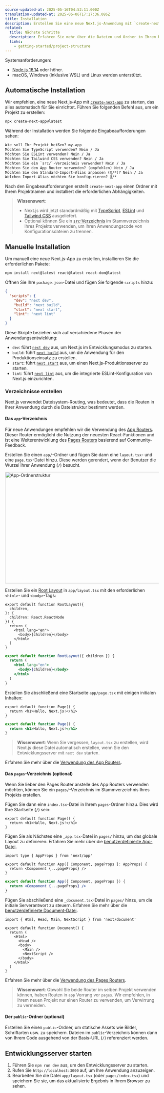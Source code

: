 ```yaml
---
source-updated-at: 2025-05-16T04:52:11.000Z
translation-updated-at: 2025-06-06T17:17:36.086Z
title: Installation
description: Erstellen Sie eine neue Next.js-Anwendung mit `create-next-app`. Richten Sie TypeScript, Styles und Ihre `next.config.js`-Datei ein.
related:
  title: Nächste Schritte
  description: Erfahren Sie mehr über die Dateien und Ordner in Ihrem Next.js-Projekt.
  links:
    - getting-started/project-structure
---
```


Systemanforderungen:

- [Node.js 16.14](https://nodejs.org/) oder höher.
- macOS, Windows (inklusive WSL) und Linux werden unterstützt.

## Automatische Installation

Wir empfehlen, eine neue Next.js-App mit [`create-next-app`](/docs/app/api-reference/create-next-app) zu starten, das alles automatisch für Sie einrichtet. Führen Sie folgenden Befehl aus, um ein Projekt zu erstellen:

```bash filename="Terminal"
npx create-next-app@latest
```

Während der Installation werden Sie folgende Eingabeaufforderungen sehen:

```txt filename="Terminal"
Wie soll Ihr Projekt heißen? my-app
Möchten Sie TypeScript verwenden? Nein / Ja
Möchten Sie ESLint verwenden? Nein / Ja
Möchten Sie Tailwind CSS verwenden? Nein / Ja
Möchten Sie ein `src/`-Verzeichnis verwenden? Nein / Ja
Möchten Sie den App Router verwenden? (empfohlen) Nein / Ja
Möchten Sie den Standard-Import-Alias anpassen (@/*)? Nein / Ja
Welchen Import-Alias möchten Sie konfigurieren? @/*
```

Nach den Eingabeaufforderungen erstellt `create-next-app` einen Ordner mit Ihrem Projektnamen und installiert die erforderlichen Abhängigkeiten.

> **Wissenswert**:
>
> - Next.js wird jetzt standardmäßig mit [TypeScript](/docs/app/building-your-application/configuring/typescript), [ESLint](/docs/app/building-your-application/configuring/eslint) und [Tailwind CSS](/docs/app/building-your-application/styling/tailwind-css) ausgeliefert.
> - Optional können Sie ein [`src`-Verzeichnis](/docs/app/building-your-application/configuring/src-directory) im Stammverzeichnis Ihres Projekts verwenden, um Ihren Anwendungscode von Konfigurationsdateien zu trennen.

## Manuelle Installation

Um manuell eine neue Next.js-App zu erstellen, installieren Sie die erforderlichen Pakete:

```bash filename="Terminal"
npm install next@latest react@latest react-dom@latest
```

Öffnen Sie Ihre `package.json`-Datei und fügen Sie folgende `scripts` hinzu:

```json filename="package.json"
{
  "scripts": {
    "dev": "next dev",
    "build": "next build",
    "start": "next start",
    "lint": "next lint"
  }
}
```

Diese Skripte beziehen sich auf verschiedene Phasen der Anwendungsentwicklung:

- `dev`: führt [`next dev`](/docs/app/api-reference/next-cli#development) aus, um Next.js im Entwicklungsmodus zu starten.
- `build`: führt [`next build`](/docs/app/api-reference/next-cli#build) aus, um die Anwendung für den Produktionseinsatz zu erstellen.
- `start`: führt [`next start`](/docs/app/api-reference/next-cli#production) aus, um einen Next.js-Produktionsserver zu starten.
- `lint`: führt [`next lint`](/docs/app/api-reference/next-cli#lint) aus, um die integrierte ESLint-Konfiguration von Next.js einzurichten.

### Verzeichnisse erstellen

Next.js verwendet Dateisystem-Routing, was bedeutet, dass die Routen in Ihrer Anwendung durch die Dateistruktur bestimmt werden.

#### Das `app`-Verzeichnis

Für neue Anwendungen empfehlen wir die Verwendung des [App Routers](/docs/app). Dieser Router ermöglicht die Nutzung der neuesten React-Funktionen und ist eine Weiterentwicklung des [Pages Routers](/docs/pages) basierend auf Community-Feedback.

Erstellen Sie einen `app/`-Ordner und fügen Sie dann eine `layout.tsx`- und eine `page.tsx`-Datei hinzu. Diese werden gerendert, wenn der Benutzer die Wurzel Ihrer Anwendung (`/`) besucht.

<Image
  alt="App-Ordnerstruktur"
  srcLight="/docs/light/app-getting-started.png"
  srcDark="/docs/dark/app-getting-started.png"
  width="1600"
  height="363"
/>

Erstellen Sie ein [Root Layout](/docs/app/building-your-application/routing/pages-and-layouts#root-layout-required) in `app/layout.tsx` mit den erforderlichen `<html>`- und `<body>`-Tags:

```tsx filename="app/layout.tsx" switcher
export default function RootLayout({
  children,
}: {
  children: React.ReactNode
}) {
  return (
    <html lang="en">
      <body>{children}</body>
    </html>
  )
}
```

```jsx filename="app/layout.js" switcher
export default function RootLayout({ children }) {
  return (
    <html lang="en">
      <body>{children}</body>
    </html>
  )
}
```

Erstellen Sie abschließend eine Startseite `app/page.tsx` mit einigen initialen Inhalten:

```tsx filename="app/page.tsx" switcher
export default function Page() {
  return <h1>Hallo, Next.js!</h1>
}
```

```jsx filename="app/page.js" switcher
export default function Page() {
  return <h1>Hallo, Next.js!</h1>
}
```

> **Wissenswert**: Wenn Sie vergessen, `layout.tsx` zu erstellen, wird Next.js diese Datei automatisch erstellen, wenn Sie den Entwicklungsserver mit `next dev` starten.

Erfahren Sie mehr über die [Verwendung des App Routers](/docs/app/building-your-application/routing/defining-routes).

#### Das `pages`-Verzeichnis (optional)

Wenn Sie lieber den Pages Router anstelle des App Routers verwenden möchten, können Sie ein `pages/`-Verzeichnis im Stammverzeichnis Ihres Projekts erstellen.

Fügen Sie dann eine `index.tsx`-Datei in Ihrem `pages`-Ordner hinzu. Dies wird Ihre Startseite (`/`) sein:

```tsx filename="pages/index.tsx" switcher
export default function Page() {
  return <h1>Hallo, Next.js!</h1>
}
```

Fügen Sie als Nächstes eine `_app.tsx`-Datei in `pages/` hinzu, um das globale Layout zu definieren. Erfahren Sie mehr über die [benutzerdefinierte App-Datei](/docs/pages/building-your-application/routing/custom-app).

```tsx filename="pages/_app.tsx" switcher
import type { AppProps } from 'next/app'

export default function App({ Component, pageProps }: AppProps) {
  return <Component {...pageProps} />
}
```

```jsx filename="pages/_app.js" switcher
export default function App({ Component, pageProps }) {
  return <Component {...pageProps} />
}
```

Fügen Sie abschließend eine `_document.tsx`-Datei in `pages/` hinzu, um die initiale Serverantwort zu steuern. Erfahren Sie mehr über die [benutzerdefinierte Document-Datei](/docs/pages/building-your-application/routing/custom-document).

```tsx filename="pages/_document.tsx" switcher
import { Html, Head, Main, NextScript } from 'next/document'

export default function Document() {
  return (
    <Html>
      <Head />
      <body>
        <Main />
        <NextScript />
      </body>
    </Html>
  )
}
```

Erfahren Sie mehr über die [Verwendung des Pages Routers](/docs/pages/building-your-application/routing/pages-and-layouts).

> **Wissenswert**: Obwohl Sie beide Router im selben Projekt verwenden können, haben Routen in `app` Vorrang vor `pages`. Wir empfehlen, in Ihrem neuen Projekt nur einen Router zu verwenden, um Verwirrung zu vermeiden.

#### Der `public`-Ordner (optional)

Erstellen Sie einen `public`-Ordner, um statische Assets wie Bilder, Schriftarten usw. zu speichern. Dateien im `public`-Verzeichnis können dann von Ihrem Code ausgehend von der Basis-URL (`/`) referenziert werden.

## Entwicklungsserver starten

1. Führen Sie `npm run dev` aus, um den Entwicklungsserver zu starten.
2. Rufen Sie `http://localhost:3000` auf, um Ihre Anwendung anzuzeigen.
3. Bearbeiten Sie die Datei `app/layout.tsx` (oder `pages/index.tsx`) und speichern Sie sie, um das aktualisierte Ergebnis in Ihrem Browser zu sehen.